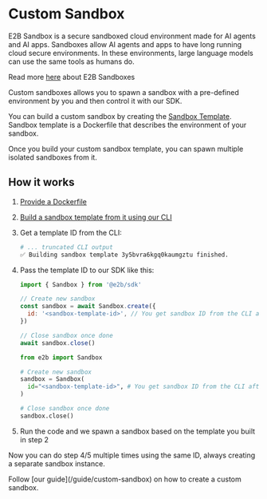 # Custom Sandbox
<Note>
E2B Sandbox is a secure sandboxed cloud environment made for AI agents and AI apps. Sandboxes allow AI agents and apps to have long running cloud secure environments. In these environments, large language models can use the same tools as humans do.

Read more [here](/sandbox/overview) about E2B Sandboxes
</Note>

Custom sandboxes allows you to spawn a sandbox with a pre-defined environment by you and then control it with our SDK.

You can build a custom sandbox by creating the [Sandbox Template](/sandbox/templates/template-file). Sandbox template is a Dockerfile that describes the environment of your sandbox.

Once you build your custom sandbox template, you can spawn multiple isolated sandboxes from it.

## How it works
1. [Provide a Dockerfile](/sandbox/templates/template-file)
1. [Build a sandbox template from it using our CLI](/guide/custom-sandbox#4-build-custom-sandbox)
1. Get a template ID from the CLI:
    ```sh
    # ... truncated CLI output
    ✅ Building sandbox template 3y5bvra6kgq0kaumgztu finished.
    ```
1. Pass the template ID to our SDK like this:
    <CodeGroup title="Using custom sandbox with SDK" isRunnable={false}>
      ```js {{ language: 'js' }}
      import { Sandbox } from '@e2b/sdk'

      // Create new sandbox
      const sandbox = await Sandbox.create({
        id: '<sandbox-template-id>', // You get sandbox ID from the CLI after you run `$ e2b build`
      })

      // Close sandbox once done
      await sandbox.close()
      ```

      ```python {{ language: 'python' }}
      from e2b import Sandbox

      # Create new sandbox
      sandbox = Sandbox(
        id="<sandbox-template-id>", # You get sandbox ID from the CLI after you run `$ e2b build`
      )

      # Close sandbox once done
      sandbox.close()
      ```
    </CodeGroup>
1. Run the code and we spawn a sandbox based on the template you built in step 2

Now you can do step 4/5 multiple times using the same ID, always creating a separate sandbox instance.

<Note>
Follow [our guide](/guide/custom-sandbox) on how to create a custom sandbox.
</Note>

